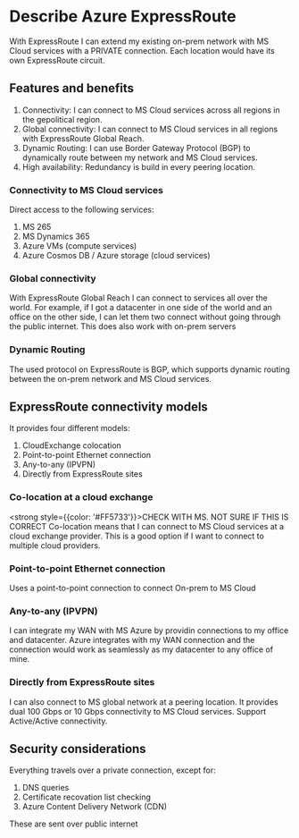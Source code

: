 # Describe Azure ExpressRoute

With ExpressRoute I can extend my existing on-prem network with MS Cloud services with a PRIVATE connection. Each location would have its own ExpressRoute circuit.

## Features and benefits

1. Connectivity: I can connect to MS Cloud services across all regions in the gepolitical region.
2. Global connectivity: I can connect to MS Cloud services in all regions with ExpressRoute Global Reach.
3. Dynamic Routing: I can use Border Gateway Protocol (BGP) to dynamically route between my network and MS Cloud services.
4. High availability: Redundancy is build in every peering location.

### Connectivity to MS Cloud services

Direct access to the following services:

1. MS 265
2. MS Dynamics 365
3. Azure VMs (compute services)
4. Azure Cosmos DB / Azure storage (cloud services)

### Global connectivity

With ExpressRoute Global Reach I can connect to services all over the world. For example, if I got a datacenter in one side of the world and an office on the other side, I can let them two connect without going through the public internet. This does also work with on-prem servers

### Dynamic Routing

The used protocol on ExpressRoute is BGP, which supports dynamic routing between the on-prem network and MS Cloud services.

## ExpressRoute connectivity models

It provides four different models:

1. CloudExchange colocation
2. Point-to-point Ethernet connection
3. Any-to-any (IPVPN)
4. Directly from ExpressRoute sites

### Co-location at a cloud exchange

<strong style={{color: '#FF5733'}}>CHECK WITH MS. NOT SURE IF THIS IS CORRECT</strong>
Co-location means that I can connect to MS Cloud services at a cloud exchange provider. This is a good option if I want to connect to multiple cloud providers.

### Point-to-point Ethernet connection

Uses a point-to-point connection to connect On-prem to MS Cloud

### Any-to-any (IPVPN)

I can integrate my WAN with MS Azure by providin connections to my office and datacenter. Azure integrates with my WAN connection and the connection would work as seamlessly as my datacenter to any office of mine.

### Directly from ExpressRoute sites

I can also connect to MS global network at a peering location. It provides dual 100 Gbps or 10 Gbps connectivity to MS Cloud services. Support Active/Active connectivity.

## Security considerations

Everything travels over a private connection, except for:

1. DNS queries
2. Certificate recovation list checking
3. Azure Content Delivery Network (CDN)

These are sent over public internet
